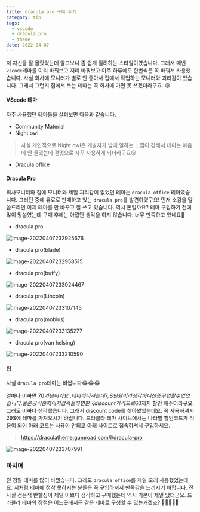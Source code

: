 ```yaml
---
title: dracula pro 구매 후기
category: tip
tags:
  - vscode
  - dracula pro
  - theme
date: 2022-04-07
---
```


저 자신을 잘 몰랐었는데 알고보니 좀 쉽게 질려하는 스타일이였습니다. 그래서 매번 `vscode`테마를 이리 바꿔보고 저리 바꿔보고 아주 하루에도 한번씩은 꼭 바꿔서 사용했습니다. 사실 회사에 모니터가 별로 안 좋아서 집에서 작업하는 모니터와 괴리감이 있습니다. 그래서 그런지 집에서 쓰는 테마는 꼭 회사에 가면 못 쓰겠더라구요..😒

#### VScode 테마

자주 사용했던 테마들을 살펴보면 다음과 같습니다.

- Community Material
- Night owl

> 사실 개인적으로 Night owl은 개발자가 밤에 일하는 느낌이 강해서 테마는 마음에 안 들었는데 겉멋으로 자꾸 사용하게 되더라구요😑

- Dracula office

#### Dracula Pro

회사모니터와 집에 모니터와 제일 괴리감이 없었던 테마는 `dracula office` 테마였습니다. 그러던 중에 유료로 판매하고 있는 `dracula pro`를 발견하였구요! 먼저 소감을 말씀드리면 이제 테마를 안 바꾸고 잘 쓰고 있습니다. 역시 돈일까요? 테마 구입하기 전에 많이 망설였는데 구매 후에는 아깝단 생각을 하지 않습니다. 너무 만족하고 있네요🤤

- dracula pro

![image-20220407232925676](../../assets/images/posts/2022-04-07-post-dracula-pro/image-20220407232925676.png)

- dracula pro(blade)

![image-20220407232958515](../../assets/images/posts/2022-04-07-post-dracula-pro/image-20220407232958515.png)

- dracula pro(buffy)

![image-20220407233024467](../../assets/images/posts/2022-04-07-post-dracula-pro/image-20220407233024467.png)

- dracula pro(Lincoln)

![image-20220407233107145](../../assets/images/posts/2022-04-07-post-dracula-pro/image-20220407233107145.png)

- dracula pro(mobius)

![image-20220407233135277](../../assets/images/posts/2022-04-07-post-dracula-pro/image-20220407233135277.png)

- dracula pro(van helsing)

![image-20220407233210590](../../assets/images/posts/2022-04-07-post-dracula-pro/image-20220407233210590.png)

#### 팁

사실 `dracula pro`테마는 비쌉니다😂😂😂

얼마나 비싸면 70$가 넘어가요.. 테마 하나 사는데 7, 8만원이라 생각하니 선뜻 구입할 수 없었습니다. 물론 공식 홈페이지 접속을 하면 한국 discount 가격으로 60$까지 할인 해주더라구요. 그래도 비싸다 생각했습니다. 그래서 discount code를 찾아봤었는데요. 꼭 사용하셔서 29$에 테마를 가져오시기 바랍니다. 드라큘라 테마 사이트에서는 나라별 할인코드가 적용이 되어 아래 코드는 사용이 안되고 아래 사이트로 접속하셔서 구입하세요.

> https://draculatheme.gumroad.com/l/dracula-pro

![image-20220407233707991](../../assets/images/posts/2022-04-07-post-dracula-pro/image-20220407233707991.png)

### 마치며

전 정말 테마를 많이 바꿨습니다. 그래도 `dracula office`를 제일 오래 사용했었는데요. 저처럼 테마에 정착 못하시는 분들은 꼭 구입하셔서 만족감을 느끼시기 바랍니다. 전 사실 검은색 반헬싱이 제일 이쁘다 생각하고 구매했는데 역시 기본이 제일 났더군요. 드라큘라 테마의 장점은 어느곳에서든 같은 테마로 구성할 수 있는거겠죠? 🧛‍♂️🧛‍♀️💕
